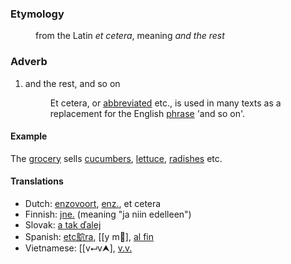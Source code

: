 ===Etymology===
:from the Latin ''et cetera'', meaning ''and the rest''

===Adverb===
#and the rest, and so on
#:Et cetera, or [[abbreviation|abbreviated]] etc., is used in many texts as a replacement for the English [[phrase]] 'and so on'. 

====Example====
The [[grocery]] sells [[cucumber]]s, [[lettuce]], [[radish]]es etc.

====Translations====
*Dutch: [[enzovoort]], [[enz.]], et cetera
*Finnish: [[jne.]] (meaning "ja niin edelleen")
*Slovak: [[a tak ďalej]]
*Spanish: [[etc鴥ra]], [[y m᳝], [[al fin]]
*Vietnamese: [[v⮠v⮝], [[v.v.]]